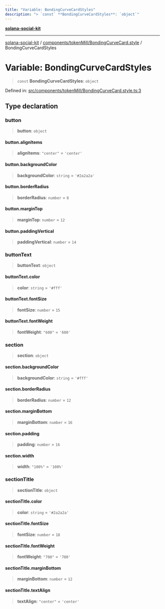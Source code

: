 ```yaml
---
title: "Variable: BondingCurveCardStyles"
description: "> `const` **BondingCurveCardStyles**: `object`"
---
```


[**solana-social-kit**](../../../../README.mdx)

***

[solana-social-kit](../../../../README.mdx) / [components/tokenMill/BondingCurveCard.style](../README.mdx) / BondingCurveCardStyles

# Variable: BondingCurveCardStyles

> `const` **BondingCurveCardStyles**: `object`

Defined in: [src/components/tokenMill/BondingCurveCard.style.ts:3](https://github.com/SendArcade/solana-social-starter/blob/03568260ca96ed63f77049843c721de1cb011893/src/components/tokenMill/BondingCurveCard.style.ts#L3)

## Type declaration

### button

> **button**: `object`

#### button.alignItems

> **alignItems**: `"center"` = `'center'`

#### button.backgroundColor

> **backgroundColor**: `string` = `'#2a2a2a'`

#### button.borderRadius

> **borderRadius**: `number` = `8`

#### button.marginTop

> **marginTop**: `number` = `12`

#### button.paddingVertical

> **paddingVertical**: `number` = `14`

### buttonText

> **buttonText**: `object`

#### buttonText.color

> **color**: `string` = `'#fff'`

#### buttonText.fontSize

> **fontSize**: `number` = `15`

#### buttonText.fontWeight

> **fontWeight**: `"600"` = `'600'`

### section

> **section**: `object`

#### section.backgroundColor

> **backgroundColor**: `string` = `'#fff'`

#### section.borderRadius

> **borderRadius**: `number` = `12`

#### section.marginBottom

> **marginBottom**: `number` = `16`

#### section.padding

> **padding**: `number` = `16`

#### section.width

> **width**: `"100%"` = `'100%'`

### sectionTitle

> **sectionTitle**: `object`

#### sectionTitle.color

> **color**: `string` = `'#2a2a2a'`

#### sectionTitle.fontSize

> **fontSize**: `number` = `18`

#### sectionTitle.fontWeight

> **fontWeight**: `"700"` = `'700'`

#### sectionTitle.marginBottom

> **marginBottom**: `number` = `12`

#### sectionTitle.textAlign

> **textAlign**: `"center"` = `'center'`
